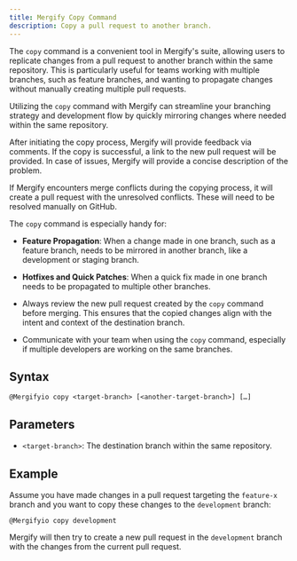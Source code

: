 ```yaml
---
title: Mergify Copy Command
description: Copy a pull request to another branch.
---
```



The `copy` command is a convenient tool in Mergify's suite, allowing users to
replicate changes from a pull request to another branch within the same
repository. This is particularly useful for teams working with multiple
branches, such as feature branches, and wanting to propagate changes without
manually creating multiple pull requests.

Utilizing the `copy` command with Mergify can streamline your branching
strategy and development flow by quickly mirroring changes where needed within
the same repository.

After initiating the copy process, Mergify will provide feedback via comments.
If the copy is successful, a link to the new pull request will be provided. In
case of issues, Mergify will provide a concise description of the problem.

If Mergify encounters merge conflicts during the copying process, it will
create a pull request with the unresolved conflicts. These will need to be
resolved manually on GitHub.

The `copy` command is especially handy for:

- **Feature Propagation**: When a change made in one branch, such as a feature
  branch, needs to be mirrored in another branch, like a development or staging
  branch.

- **Hotfixes and Quick Patches**: When a quick fix made in one branch needs to
  be propagated to multiple other branches.

<Success title="Tips">

- Always review the new pull request created by the `copy` command before
  merging. This ensures that the copied changes align with the intent and
  context of the destination branch.

- Communicate with your team when using the `copy` command, especially if
  multiple developers are working on the same branches.

</Success>

## Syntax

```text
@Mergifyio copy <target-branch> [<another-target-branch>] […]
```

## Parameters

- `<target-branch>`: The destination branch within the same repository.

## Example

Assume you have made changes in a pull request targeting the `feature-x` branch
and you want to copy these changes to the `development` branch:

```text
@Mergifyio copy development
```

Mergify will then try to create a new pull request in the `development` branch
with the changes from the current pull request.
